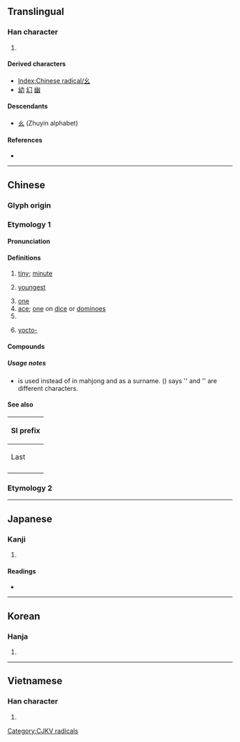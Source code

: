 {{also|么|ㄠ|ㆯ}}
{{character info/new}}
==Translingual==
{{stroke order|type=animate}}

===Han character===
{{Han char|rn=52|rad=幺|as=00|sn=3|var=1|four=|canj=VI|ids=⿱𠃋厶(GHT),⿱𡿨厶(JK)}}

# {{mul-kangxi radical-def}}

====Derived characters====
* [[Index:Chinese radical/幺]]
* [[幼]] [[幻]] [[幽]]

====Descendants====
* [[ㄠ]] (Zhuyin alphabet)

====References====
* {{Han ref|kx=0341.120|dkj=09189|dj=0650.060|hdz=21092.140|uh=5E7A|ud=24186}}

----

==Chinese==
{{zh-forms|alt=么}}

===Glyph origin===
{{Han etym}}

===Etymology 1===

====Pronunciation====
{{zh-pron
|m=yāo,āo,2nb=variant
|m-s=yao1
|c=jiu1
|h=pfs=yêu
|mn=io/au
|mn-t=iao1
|w=
|mc=y
|oc=y
|ma=|ma2=
|cat=a,n,pn
}}

====Definitions====
{{zh-hanzi}}

# [[tiny]]; [[minute]]
#: {{zh-x|幺麼[麽]{mó}|small; minute}}
# [[youngest]]
#: {{zh-x|老幺|informal manner of referring to the last (youngest) child in a family}}
# [[one]] {{qualifier|an alternative way of saying the numeral, especially on the phone or in the military}}
# [[ace]]; [[one]] on [[dice]] or [[dominoes]]
# {{surname|zh}}
# {{lb|zh|loanword|Mainland}} [[yocto-]] {{gloss|[[Appendix:SI units|SI unit]] prefix}}

====Compounds====
{{zh-der|幺溝/幺沟/么沟|么絃|呼么喝六|么喝|么麼小丑|么麼|么末|六幺/六么|小么兒|弄鬼妝么|喝六呼么|么女|么師|么篇|么二|幺兒/么兒|么二三的|告么|挑么挑六|清么|裝么|臭么|老幺/老么}}


=====Usage notes=====
* {{zh-l|么}} is used instead of {{lang|zh|幺}} in mahjong and as a surname. ''{{w|Xiandai Hanyu Guifan Cidian}}'' ({{w2|zh|pref=《|现代汉语规范词典|suf=》}}) says '{{lang|zh|幺}}' and '{{lang|zh|么}}' are different characters.

====See also====
{| class="wikitable"
! colspan=2 | SI prefix
|-
! Last
!
|-
| {{l|zh|[[介]]/[[仄]]}}
| {{lang|zh|[[攸]]/[[幺]]}}
|}

===Etymology 2===
{{zh-see|糸|v}}

{{cln|zh|numeral symbols|numerals}}

----

==Japanese==

===Kanji===
{{ja-kanji|grade=|rs=幺00}}

# {{rfdef|ja|sort=幺00}}

====Readings====
* {{ja-readings|on=[[よう]] (yō)|kun=[[ちいさい]] (chiisai)}}

----

==Korean==

===Hanja===
{{ko-hanja|hangeul=요|rv=yo|mr=yo}}

# {{rfdef|ko|sort=幺00}}

----

==Vietnamese==

===Han character===
{{vi-hantu|[[yêu]]|rs=幺00}}

# {{rfdef|vi|sort=幺00}}

[[Category:CJKV radicals]]